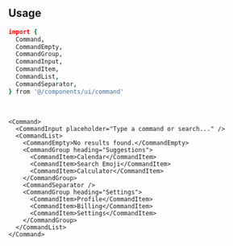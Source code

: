 ```coffeescript file=<rootDir>/src/components/ui/command.tsx title="components/ui/command.tsx"
```

<br />

## Usage

```coffeescript
import {
  Command,
  CommandEmpty,
  CommandGroup,
  CommandInput,
  CommandItem,
  CommandList,
  CommandSeparator,
} from '@/components/ui/command'
```

<br />

```tsx
<Command>
  <CommandInput placeholder="Type a command or search..." />
  <CommandList>
    <CommandEmpty>No results found.</CommandEmpty>
    <CommandGroup heading="Suggestions">
      <CommandItem>Calendar</CommandItem>
      <CommandItem>Search Emoji</CommandItem>
      <CommandItem>Calculator</CommandItem>
    </CommandGroup>
    <CommandSeparator />
    <CommandGroup heading="Settings">
      <CommandItem>Profile</CommandItem>
      <CommandItem>Billing</CommandItem>
      <CommandItem>Settings</CommandItem>
    </CommandGroup>
  </CommandList>
</Command>
```